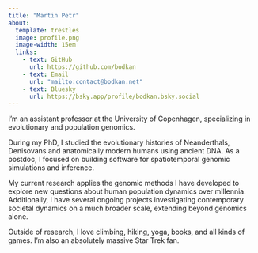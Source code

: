 ```yaml
---
title: "Martin Petr"
about:
  template: trestles
  image: profile.png
  image-width: 15em
  links:
    - text: GitHub
      url: https://github.com/bodkan
    - text: Email
      url: "mailto:contact@bodkan.net"
    - text: Bluesky
      url: https://bsky.app/profile/bodkan.bsky.social
---
```


I’m an assistant professor at the University of Copenhagen, specializing in
evolutionary and population genomics.

During my PhD, I studied the evolutionary histories of Neanderthals,
Denisovans and anatomically modern humans using ancient DNA. As
a postdoc, I focused on building software for spatiotemporal genomic
simulations and inference.

My current research applies the genomic methods I have developed to explore
new questions about human population dynamics over millennia. Additionally,
I have several ongoing projects investigating contemporary societal dynamics
on a much broader scale, extending beyond genomics alone.

Outside of research, I love climbing, hiking, yoga, books, and all kinds of
games. I’m also an absolutely massive Star Trek fan.

<a rel="me" href="https://fosstodon.org/@bodkan"></a>
